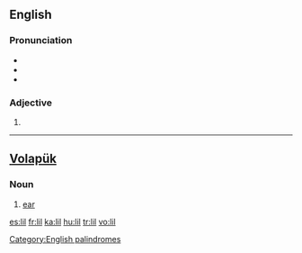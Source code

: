 {{also|li'l|li-l|lil'|lil-}}
==English==

===Pronunciation===
* {{IPA|/lɪl/}}
* {{rhymes|ɪl}}
* {{homophones|Lil}}

===Adjective===
{{infl|en|adjective}}

# {{alternative form of|[[li'l]]}}

[[Category:English palindromes]]

----

==[[Volapük]]==

===Noun===
{{infl|vo|noun}}

# [[ear]]

[[es:lil]]
[[fr:lil]]
[[ka:lil]]
[[hu:lil]]
[[tr:lil]]
[[vo:lil]]